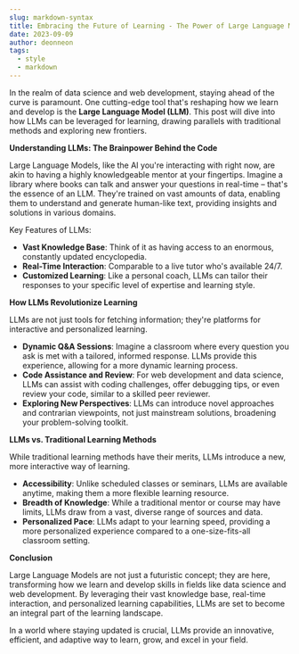 ```yaml
---
slug: markdown-syntax
title: Embracing the Future of Learning - The Power of Large Language Models
date: 2023-09-09
author: deonneon
tags:
  - style
  - markdown
---
```


In the realm of data science and web development, staying ahead of the curve is paramount. One cutting-edge tool that's reshaping how we learn and develop is the **Large Language Model (LLM)**. This post will dive into how LLMs can be leveraged for learning, drawing parallels with traditional methods and exploring new frontiers.

**Understanding LLMs: The Brainpower Behind the Code**

Large Language Models, like the AI you're interacting with right now, are akin to having a highly knowledgeable mentor at your fingertips. Imagine a library where books can talk and answer your questions in real-time – that's the essence of an LLM. They're trained on vast amounts of data, enabling them to understand and generate human-like text, providing insights and solutions in various domains.

Key Features of LLMs:

- **Vast Knowledge Base**: Think of it as having access to an enormous, constantly updated encyclopedia.
- **Real-Time Interaction**: Comparable to a live tutor who's available 24/7.
- **Customized Learning**: Like a personal coach, LLMs can tailor their responses to your specific level of expertise and learning style.

**How LLMs Revolutionize Learning**

LLMs are not just tools for fetching information; they're platforms for interactive and personalized learning.

- **Dynamic Q&A Sessions**: Imagine a classroom where every question you ask is met with a tailored, informed response. LLMs provide this experience, allowing for a more dynamic learning process.
- **Code Assistance and Review**: For web development and data science, LLMs can assist with coding challenges, offer debugging tips, or even review your code, similar to a skilled peer reviewer.
- **Exploring New Perspectives**: LLMs can introduce novel approaches and contrarian viewpoints, not just mainstream solutions, broadening your problem-solving toolkit.

**LLMs vs. Traditional Learning Methods**

While traditional learning methods have their merits, LLMs introduce a new, more interactive way of learning.

- **Accessibility**: Unlike scheduled classes or seminars, LLMs are available anytime, making them a more flexible learning resource.
- **Breadth of Knowledge**: While a traditional mentor or course may have limits, LLMs draw from a vast, diverse range of sources and data.
- **Personalized Pace**: LLMs adapt to your learning speed, providing a more personalized experience compared to a one-size-fits-all classroom setting.

**Conclusion**

Large Language Models are not just a futuristic concept; they are here, transforming how we learn and develop skills in fields like data science and web development. By leveraging their vast knowledge base, real-time interaction, and personalized learning capabilities, LLMs are set to become an integral part of the learning landscape.

In a world where staying updated is crucial, LLMs provide an innovative, efficient, and adaptive way to learn, grow, and excel in your field.

